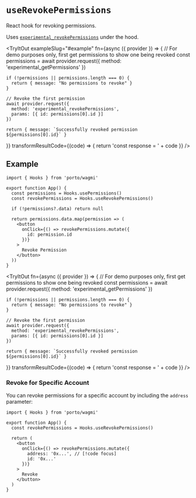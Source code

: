 
# `useRevokePermissions`

React hook for revoking permissions.

Uses [`experimental_revokePermissions`](/sdk/rpc/experimental_revokePermissions) under the hood.

<TryItOut
  exampleSlug="#example"
  fn={async ({ provider }) => {
    // For demo purposes only, first get permissions to show one being revoked
    const permissions = await provider.request({
      method: 'experimental_getPermissions'
    })

    if (!permissions || permissions.length === 0) {
      return { message: "No permissions to revoke" }
    }

    // Revoke the first permission
    await provider.request({
      method: 'experimental_revokePermissions',
      params: [{ id: permissions[0].id }]
    })

    return { message: `Successfully revoked permission ${permissions[0].id}` }
  }}
  transformResultCode={(code) => {
    return 'const response = ' + code
  }}
/>

## Example

```tsx twoslash
import { Hooks } from 'porto/wagmi'

export function App() {
  const permissions = Hooks.usePermissions()
  const revokePermissions = Hooks.useRevokePermissions()

  if (!permissions?.data) return null

  return permissions.data.map(permission => (
    <button
      onClick={() => revokePermissions.mutate({
        id: permission.id
      })}
    >
      Revoke Permission
    </button>
  ))
}
```

<TryItOut
  fn={async ({ provider }) => {
    // For demo purposes only, first get permissions to show one being revoked
    const permissions = await provider.request({
      method: 'experimental_getPermissions'
    })

    if (!permissions || permissions.length === 0) {
      return { message: "No permissions to revoke" }
    }

    // Revoke the first permission
    await provider.request({
      method: 'experimental_revokePermissions',
      params: [{ id: permissions[0].id }]
    })

    return { message: `Successfully revoked permission ${permissions[0].id}` }
  }}
  transformResultCode={(code) => {
    return 'const response = ' + code
  }}
/>

### Revoke for Specific Account

You can revoke permissions for a specific account by including the `address` parameter:

```tsx twoslash
import { Hooks } from 'porto/wagmi'

export function App() {
  const revokePermissions = Hooks.useRevokePermissions()

  return (
    <button
      onClick={() => revokePermissions.mutate({
        address: '0x...', // [!code focus]
        id: '0x...'
      })}
    >
      Revoke
    </button>
  )
}
```
